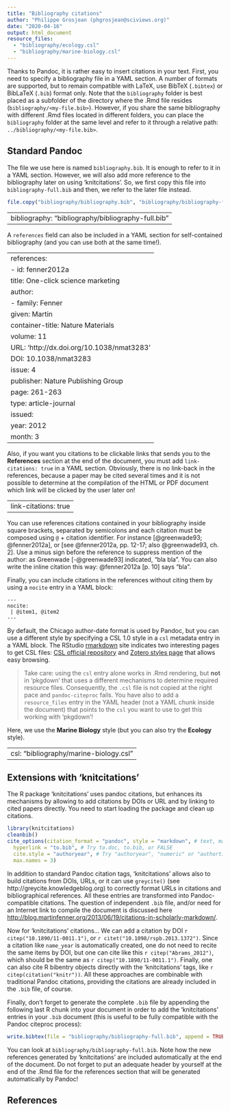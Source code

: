 ```yaml
---
title: "Bibliography citations"
author: "Philippe Grosjean (phgrosjean@sciviews.org)"
date: "2020-04-16"
output: html_document
resource_files:
  - "bibliography/ecology.csl"
  - "bibliography/marine-biology.csl"
---
```


Thanks to Pandoc, it is rather easy to insert citations in your text. First, you need to specify a bibliography file in a YAML section. A number of formats are supported, but to remain compatible with LaTeX, use BibTeX (`.bibtex`) or BibLaTeX (`.bib`) format only. Note that the `bibliography` folder is best placed as a subfolder of the directory where the .Rmd file resides (`bibliography/<my-file.bib>`). However, if you share the same bibliography with different .Rmd files located in different folders, you can place the `bibliography` folder at the same level and refer to it through a relative path: `../bibliography/<my-file.bib>`.

## Standard Pandoc

The file we use here is named `bibliography.bib`. It is enough to refer to it in a YAML section. However, we will also add more reference to the bibliography later on using 'knitcitations'. So, we first copy this file into `bibliography-full.bib` and then, we refer to the later file instead.

```r
file.copy("bibliography/bibliography.bib", "bibliography/bibliography-full.bib", overwrite = TRUE)
```

---
bibliography: "bibliography/bibliography-full.bib"
---

A `references` field can also be included in a YAML section for self-contained bibliography (and you can use both at the same time!).

---
references:
- id: fenner2012a
  title: One-click science marketing
  author:
  - family: Fenner
    given: Martin
  container-title: Nature Materials
  volume: 11
  URL: 'http://dx.doi.org/10.1038/nmat3283'
  DOI: 10.1038/nmat3283
  issue: 4
  publisher: Nature Publishing Group
  page: 261-263
  type: article-journal
  issued:
    year: 2012
    month: 3
---

Also, if you want you citations to be clickable links that sends you to the **References** section at the end of the document, you must add `link-citations: true` in a YAML section. Obviously, there is no link-back in the references, because a paper may be cited several times and it is not possible to determine at the compilation of the HTML or PDF document which link will be clicked by the user later on!

---
link-citations: true
---

You can use references citations contained in your bibliography inside square brackets, separated by semicolons and each citation must be composed using `@` + citation identifier. For instance [@greenwade93; @fenner2012a], or [see @fenner2012a, pp. 12-17; also @greenwade93, ch. 2]. Use a minus sign before the reference to suppress mention of the author: as Greenwade [-@greenwade93] indicated, "bla bla". You can also write the inline citation this way: @fenner2012a [p. 10] says "bla".

Finally, you can include citations in the references without citing them by using a `nocite` entry in a YAML block:

```
---
nocite:
 | @item1, @item2
---
```

By default, the Chicago author-date format is used by Pandoc, but you can use a different style by specifying a CSL 1.0 style in a `csl` metadata entry in a YAML block. The RStudio [rmarkdown](http://rmarkdown.rstudio.com/authoring_pandoc_markdown.html) site indicates two interesting pages to get CSL files: [CSL official repository](https://github.com/citation-style-language/styles) and [Zotero styles page](http://zotero.org/styles) that allows easy browsing.

> Take care: using the `csl` entry alone works in .Rmd rendering, but **not** in 'pkgdown' that uses a different mechanisms to determine required resource files. Consequently, the `.csl` file is not copied at the right pace and `pandoc-citeproc` fails. You have also to add a `resource_files` entry in the YAML header (not a YAML chunk inside the document) that points to the `csl` you want to use to get this working with 'pkgdown'!

Here, we use the **Marine Biology** style (but you can also try the **Ecology** style).

---
csl: "bibliography/marine-biology.csl"
---
<!-- Try also switching from marine-biology.csl to ecology.cls -->

## Extensions with 'knitcitations'

The R package 'knitcitations' uses pandoc citations, but enhances its mechanisms by allowing to add citations by DOIs or URL and by linking to cited papers directly. You need to start loading the package and clean up citations.

```r
library(knitcitations)
cleanbib()
cite_options(citation_format = "pandoc", style = "markdown", # text, markdown or html
  hyperlink = "to.bib", # Try to.doc, to.bib, or FALSE
  cite.style = "authoryear", # Try "authoryear", "numeric" or "authortitle"
  max.names = 3)
```

In addition to standard Pandoc citation tags, 'knitcitations' allows also to build citations from DOIs, URLs, or it can use `greycite()` (see http://greycite.knowledgeblog.org) to correctly format URLs in citations and bibliographical references. All these entries are transformed into Pandoc-compatible citations. The question of independent `.bib` file, and/or need for an Internet link to compile the document is discussed here <http://blog.martinfenner.org/2013/06/19/citations-in-scholarly-markdown/>.

Now for 'knitcitations' citations... We can add a citation by DOI `r citep("10.1890/11-0011.1")`, or `r citet("10.1098/rspb.2013.1372")`. Since a citation like `name_year` is automatically created, one do not need to recite the same items by DOI, but one can cite like this `r citep("Abrams_2012")`, which should be the same as `r citep("10.1890/11-0011.1")`. Finally, one can also cite R bibentry objects directly with the 'knitcitations' tags, like `r citep(citation("knitr"))`. All these approaches are combinable with traditional Pandoc citations, providing the citations are already included in the `.bib` file, of course.

Finally, don't forget to generate the complete `.bib` file by appending the following last R chunk into your document in order to add the 'knitcitations' entries in your `.bib` document (this is useful to be fully compatible with the Pandoc citeproc process):

```r
write.bibtex(file = "bibliography/bibliography-full.bib", append = TRUE)
```

You can look at `bibliography/bibliography-full.bib`. Note how the new references generated by 'knitcitations' are included automatically at the end of the document. Do not forget to put an adequate header by yourself at the end of the .Rmd file for the references section that will be generated automatically by Pandoc!

## References {-}

